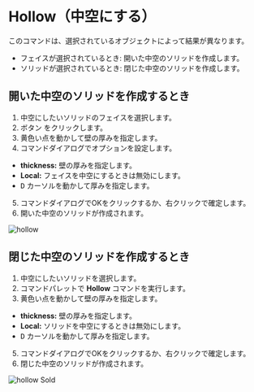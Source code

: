 
# Hollow（中空にする）

<Reference shortcut="" command="Hollow" button="コマンドバー右" />

このコマンドは、選択されているオブジェクトによって結果が異なります。
- フェイスが選択されているとき: 開いた中空のソリッドを作成します。
- ソリッドが選択されているとき: 閉じた中空のソリッドを作成します。

## 開いた中空のソリッドを作成するとき

1. 中空にしたいソリッドのフェイスを選択します。
2. ボタン <ButtonIcon type="button-hollow" /> をクリックします。
3. 黄色い点を動かして壁の厚みを指定します。
4. コマンドダイアログでオプションを設定します。
  - **thickness:** 壁の厚みを指定します。
  - **Local:** フェイスを中空にするときは無効にします。
  - <kbd>D</kbd> カーソルを動かして厚みを指定します。
5. コマンドダイアログでOKをクリックするか、右クリックで確定します。
6. 開いた中空のソリッドが作成されます。

![hollow](/img/hollow.gif)

## 閉じた中空のソリッドを作成するとき

1. 中空にしたいソリッドを選択します。
2. コマンドパレットで **Hollow** コマンドを実行します。
3. 黄色い点を動かして壁の厚みを指定します。
  - **thickness:** 壁の厚みを指定します。
  - **Local:** ソリッドを中空にするときは無効にします。
  - <kbd>D</kbd> カーソルを動かして厚みを指定します。
5. コマンドダイアログでOKをクリックするか、右クリックで確定します。
6. 閉じた中空のソリッドが作成されます。

![hollow Sold](/img/hollow-solid.gif)










